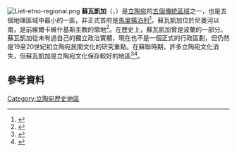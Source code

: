 [[File:Liet-etno-regionai.png|thumb]]
'''蘇瓦凱加'''（{{lang-lt|Sūduva / Suvalkija / Užnemunė}}，{{lang-pl|Suwalszczyzna}}）是[[立陶宛|立陶宛]]的[[立陶宛传统地区|五個傳統區域]]之一，也是五個地理區域中最小的一區，非正式首府是[[馬里揚泊列|馬里揚泊列]]<ref>{{cite book| url=http://books.google.com/?id=WKrN10g4whAC&pg=PA181&dq=zanavykai |title=The Peoples of the USSR: An Ethnographic Handbook |first=Michael |last=Rywkin  |author2=Ronald Wixman |pages=181 |year=1982 |publisher=M.E. Sharpe |isbn=0-87332-506-0}}</ref>。蘇瓦凱加位於尼曼河以南，是前維爾卡維什基斯主教的領地<ref>{{cite journal | url=http://samogitia.mch.mii.lt/kultura/Visuom_org.htm | archiveurl=https://www.webcitation.org/5wy6YeXFW?url=http://samogitia.mch.mii.lt/kultura/Visuom_org.htm | archivedate=2011-03-05 | journal=Žemaičių žemė | year=2002 | volume=4 | title=Lietuvos etnogafinių regionų visuomeninės kultūros organizacijos | issn=1392-2610 | language=lt | deadurl=yes | access-date=2015-12-29 }}</ref>。在歷史上，蘇瓦凱加曾是波蘭的一部分。蘇瓦凱加從未有過自己的獨立政治實體，現在也不是一個正式的行政區劃，但仍然是19至20世紀初立陶宛民間文化的研究重點。在蘇聯時期，許多立陶宛文化消失，但蘇瓦凱加是立陶宛文化保存較好的地區<ref>{{cite journal |url=http://www.leidykla.eu/fileadmin/Literatura/48-5/Auste_Nakiene.pdf |first=Austė |last=Nakienė |title=Lietuvių muzikos tautiškumo problema. Pietryčių Lietuvos liaudies melodijos XX a. I pusės fonografo įrašuose |journal=Literatūra |pages=143–157 |issn=0258–0802 |year=2006 |volume=48 |issue=5 |language=lt }}{{dead link|date=2018年1月 |bot=InternetArchiveBot |fix-attempted=yes }}</ref><ref>{{cite journal |url=http://images.katalogas.lt/maleidykla/Lit81/Lit_088_100.pdf |title=Lietuvos jaunimo etnografinis-lokalinis tapatumas XXI a.: geografinės apibrėžtys ir kilmė |first=Asta |last=Venskienė |journal=Lituanistica |year=2008 |volume=1 |issue=73 |pages=88–100 |issn=0235–716X |language=lt }}{{dead link|date=2018年1月 |bot=InternetArchiveBot |fix-attempted=yes }}</ref>。
==參考資料==
{{reflist}}
{{normdaten}}


[[Category:立陶宛歷史地區|Category:立陶宛歷史地區]]